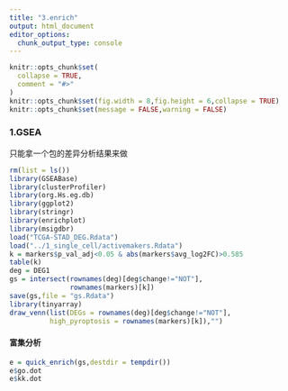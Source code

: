 ```yaml
---
title: "3.enrich"
output: html_document
editor_options: 
  chunk_output_type: console
---
```


```r
knitr::opts_chunk$set(
  collapse = TRUE,
  comment = "#>"
)
knitr::opts_chunk$set(fig.width = 8,fig.height = 6,collapse = TRUE)
knitr::opts_chunk$set(message = FALSE,warning = FALSE)
```

### 1.GSEA

只能拿一个包的差异分析结果来做

```r
rm(list = ls())
library(GSEABase) 
library(clusterProfiler)
library(org.Hs.eg.db)
library(ggplot2)
library(stringr)
library(enrichplot)
library(msigdbr)
load("TCGA-STAD_DEG.Rdata")
load("../1_single_cell/activemakers.Rdata")
k = markers$p_val_adj<0.05 & abs(markers$avg_log2FC)>0.585
table(k)
deg = DEG1
gs = intersect(rownames(deg)[deg$change!="NOT"],
               rownames(markers)[k])
save(gs,file = "gs.Rdata")
library(tinyarray)
draw_venn(list(DEGs = rownames(deg)[deg$change!="NOT"],
          high_pyroptosis = rownames(markers)[k]),"")
```

#### 富集分析

```r
e = quick_enrich(gs,destdir = tempdir())
e$go.dot
e$kk.dot
```

